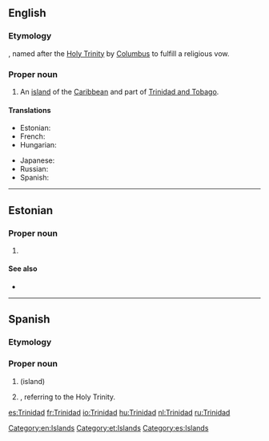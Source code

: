 ==English==
{{wikipedia}}

===Etymology===
{{etyl|es}} {{term|trinidad||trinity}}, named after the [[Holy Trinity]] by [[Columbus]] to fulfill a religious vow.

===Proper noun===
{{en-proper noun}}

# An [[island]] of the [[Caribbean]] and part of [[Trinidad and Tobago]].

====Translations====
{{trans-top|an island of the Caribbean}}
* Estonian: {{t-|et|Trinidad}}
* French: {{t+|fr|Trinité|f}}
* Hungarian: {{t+|hu|Trinidad}}
{{trans-mid}}
* Japanese: {{t-|ja|トリニダード島|tr=torinidādotō}}
* Russian: {{t|ru|Тринидад|m|tr=Trinidád}}
* Spanish: {{t+|es|Trinidad|f}}
{{trans-bottom}}

[[Category:en:Islands]]

----

==Estonian==
{{wikipedia|lang=et}}

===Proper noun===
{{head|et|proper noun}}

# {{l|en|Trinidad}}

====See also====
* {{l|et|Trinidad ja Tobago}}

[[Category:et:Islands]]

----

==Spanish==

===Etymology===
{{term|trinidad||trinity|lang=es}}

===Proper noun===
{{head|es|proper noun|f}}

# {{l|en||Trinidad}} (island)
# {{given name|female|lang=es}}, referring to the Holy Trinity.

[[Category:es:Islands]]

[[es:Trinidad]]
[[fr:Trinidad]]
[[io:Trinidad]]
[[hu:Trinidad]]
[[nl:Trinidad]]
[[ru:Trinidad]]